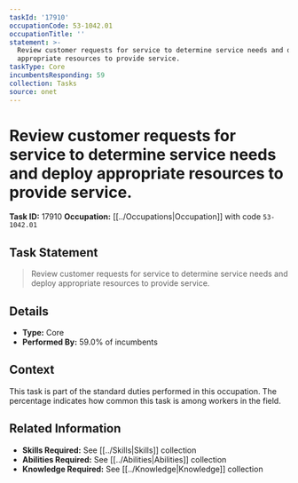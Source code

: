 ```yaml
---
taskId: '17910'
occupationCode: 53-1042.01
occupationTitle: ''
statement: >-
  Review customer requests for service to determine service needs and deploy
  appropriate resources to provide service.
taskType: Core
incumbentsResponding: 59
collection: Tasks
source: onet
---
```

# Review customer requests for service to determine service needs and deploy appropriate resources to provide service.

**Task ID:** 17910
**Occupation:** [[../Occupations|Occupation]] with code `53-1042.01`

## Task Statement

> Review customer requests for service to determine service needs and deploy appropriate resources to provide service.

## Details

- **Type:** Core
- **Performed By:** 59.0% of incumbents

## Context

This task is part of the standard duties performed in this occupation. The percentage indicates how common this task is among workers in the field.

## Related Information

- **Skills Required:** See [[../Skills|Skills]] collection
- **Abilities Required:** See [[../Abilities|Abilities]] collection
- **Knowledge Required:** See [[../Knowledge|Knowledge]] collection
